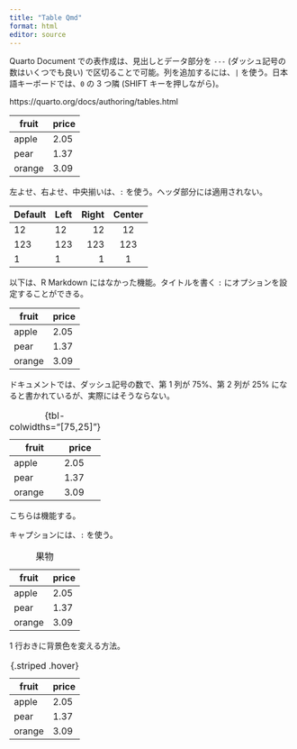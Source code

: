 ```yaml
---
title: "Table Qmd"
format: html
editor: source
---
```


Quarto Document での表作成は、見出しとデータ部分を `---` (ダッシュ記号の数はいくつでも良い) で区切ることで可能。列を追加するには、`|` を使う。日本語キーボードでは、`0` の 3 つ隣 (SHIFT キーを押しながら)。

https://quarto.org/docs/authoring/tables.html

| fruit  | price  |
|---|-|
| apple  | 2.05   |
| pear   | 1.37   |
| orange | 3.09   |

左よせ、右よせ、中央揃いは、`:` を使う。ヘッダ部分には適用されない。

| Default | Left | Right | Center |
|---------|:-----|------:|:------:|
| 12      | 12   |    12 |   12   |
| 123     | 123  |   123 |  123   |
| 1       | 1    |     1 |   1    |

以下は、R Markdown にはなかった機能。タイトルを書く `:` にオプションを設定することができる。

| fruit  | price  |
|---|-|
| apple  | 2.05   |
| pear   | 1.37   |
| orange | 3.09   |

ドキュメントでは、ダッシュ記号の数で、第 1 列が 75%、第 2 列が 25% になると書かれているが、実際にはそうならない。

| fruit  | price  |
|--------|--------|
| apple  | 2.05   |
| pear   | 1.37   |
| orange | 3.09   |

: {tbl-colwidths="[75,25]"}

こちらは機能する。

キャプションには、`:` を使う。

| fruit  | price  |
|---|-|
| apple  | 2.05   |
| pear   | 1.37   |
| orange | 3.09   |

: 果物

1 行おきに背景色を変える方法。

| fruit  | price  |
|--------|--------|
| apple  | 2.05   |
| pear   | 1.37   |
| orange | 3.09   |

: {.striped .hover}
